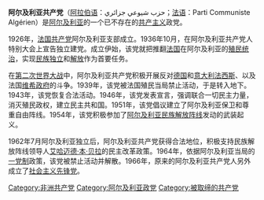 {{Infobox political party
| name =  阿尔及利亚共产党
| native_name = Parti Communiste Algérien<br>الحزب الشيوعي الجزائري
| logo =
| colorcode = #CD0000
| abbreviation = PCA
| president =
| secretary_general = 
| founded = 1936年10月
| dissolved = {{end date|1962}}
| predecessor =
| split = [[法国共产党|法国共产党]]
| successor = [[民主和社会运动|社会主义先锋党]]
| headquarters = 
| slogan = “面包、和平、自由”
| ideology = [[共产主义|共产主义]]<br>[[马克思列宁主义|马克思列宁主义]]<br>[[反帝国主义|反帝国主义]]
| national =
| international = [[共产国际|共产国际]]
| colors =
| flag = [[File:Flag_of_Algerian_Communist_Party.svg|175px]]
| website =
| country = 阿尔及利亚
}}
{{共产党}}
'''阿尔及利亚共产党'''（[[阿拉伯语|阿拉伯语]]：حزب شيوعي جزائري；[[法语|法语]]：Parti Communiste Algérien）是[[阿尔及利亚|阿尔及利亚]]的一个已不存在的[[共产主义|共产主义]]政党。

1926年，[[法国共产党|法国共产党]]阿尔及利亚支部成立。1936年10月，在阿尔及利亚共产党人特别大会上宣告独立建党。成立伊始，该党就把推翻[[法国|法国]]在阿尔及利亚的[[殖民统治|殖民统治]]，实现[[民族|民族]][[独立|独立]]和[[解放|解放]]作为首要任务。

在[[第二次世界大战|第二次世界大战]]中，阿尔及利亚共产党积极开展反对[[德国|德国]]和[[意大利|意大利]][[法西斯|法西斯]]、以及法国[[维希政府|维希政府]]的斗争。1939年，该党被法国殖民当局禁止活动，于是转入地下。1943年，该党恢复合法活动。1946年，该党发表宣言，强调联合一切民主力量，消灭殖民政权，建立民主共和国。1951年，该党倡议建立了阿尔及利亚保卫和尊重自由阵线。1954年，该党积极参加了[[民族解放阵线_(阿尔及利亚)|阿尔及利亚民族解放阵线]]发动的武装起义。

1962年7月阿尔及利亚独立后，阿尔及利亚共产党获得合法地位，积极支持民族解放阵线领导人[[艾哈迈德·本·贝拉|艾哈迈德·本·贝拉]]的民主改革政策。1964年，依据阿尔及利亚当局的[[一党制|一党制]]政策，该党被禁止活动并解散。1966年，原来的阿尔及利亚共产党人另外成立了[[社会主义先锋党|社会主义先锋党]]。

[[Category:非洲共产党|Category:非洲共产党]]
[[Category:阿尔及利亚政党|Category:阿尔及利亚政党]]
[[Category:被取缔的共产党|Category:被取缔的共产党]]